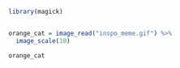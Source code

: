 ```r
library(magick)


orange_cat = image_read("inspo_meme.gif") %>%
  image_scale(10)

orange_cat
```
